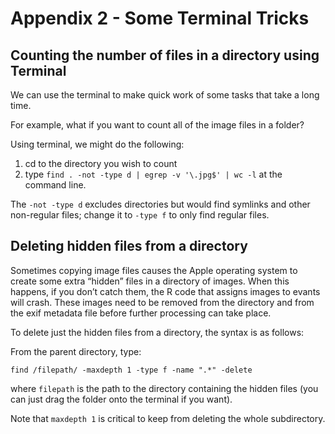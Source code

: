 # Appendix 2 - Some Terminal Tricks

## Counting the number of files in a directory using Terminal

We can use the terminal to make quick work of some tasks that take a long time.

For example, what if you want to count all of the image files in a folder?

Using terminal, we might do the following:

1.  cd to the directory you wish to count
2.  type `find . -not -type d | egrep -v '\.jpg$' | wc -l` at the command line.

The `-not -type d` excludes directories but would find symlinks and other non-regular files; change it to `-type f` to only find regular files.

## Deleting hidden files from a directory

Sometimes copying image files causes the Apple operating system to create some extra "hidden" files in a directory of images. When this happens, if you don't catch them, the R code that assigns images to evants will crash. These images need to be removed from the directory and from the exif metadata file before further processing can take place.

To delete just the hidden files from a directory, the syntax is as follows:

From the parent directory, type:

`find /filepath/ -maxdepth 1 -type f -name ".*" -delete`

where `filepath` is the path to the directory containing the hidden files (you can just drag the folder onto the terminal if you want).

Note that `maxdepth 1` is critical to keep from deleting the whole subdirectory.
